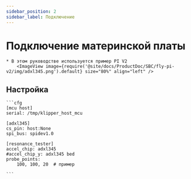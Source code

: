 ```yaml
---
sidebar_position: 2
sidebar_label: Подключение
---
```




# Подключение материнской платы

    * В этом руководстве используется пример PI V2
        <ImageView image={require('@site/docs/ProductDoc/SBC/fly-pi-v2/img/adxl345.png').default} size="80%" align="left" />

## Настройка

    ```cfg
    [mcu host]
    serial: /tmp/klipper_host_mcu

    [adxl345]
    cs_pin: host:None
    spi_bus: spidev1.0

    [resonance_tester]
    accel_chip: adxl345
    #accel_chip_y: adxl345 bed
    probe_points:
        100, 100, 20  # пример

    ```